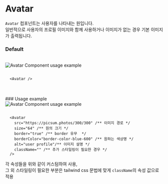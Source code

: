 
# Avatar
`Avatar` 컴포넌트는 사용자를 나타내는 원입니다. <br />일반적으로 사용자의 프로필 이미지와 함께 사용하거나 이미지가 없는 경우 기본 이미지가 출력됩니다.

 
### Default
<br />
<div style={{ border: "0.5px solid gray", borderRadius: "8px", display: "flex", justifyContent: "center", alignItems: "center", padding: "32px" }}>
  <Image src={AvatarExample} alt="Avatar Component usage example" height={34} />
</div>

```tsx copy

  <Avatar />

```
<br />
<br />
### Usage example
<br />
<div style={{ border: "0.5px solid gray", borderRadius: "8px", display: "flex", justifyContent: "center", alignItems: "center", padding: "32px" }}>
  <Image src={StyledAvatar} alt="Avatar Component usage example" height={100} />
</div>

```tsx {3-8} copy

  <Avatar
    src="https://picsum.photos/300/300" /** 이미지 경로 */
    size="64" /** 원의 크기 */
    border="true" /** border 유무  */
    borderColor="border-color-blue-600" /** 원하는 색상명 */
    alt="user profile"/** 이미지 설명 */
    className="" /** 추가 스타일링이 필요한 경우 */
  />

```
각 속성들을 위와 같이 커스텀하여 사용,<br />
그 외 스타일링이 필요한 부분은 tailwind css 문법에 맞게 `className`의 속성 값으로 적용